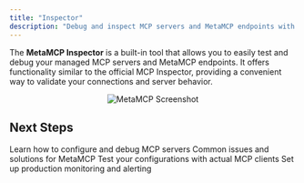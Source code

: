```yaml
---
title: "Inspector"
description: "Debug and inspect MCP servers and MetaMCP endpoints with the built-in inspector"
---
```


The **MetaMCP Inspector** is a built-in tool that allows you to easily test and debug your managed MCP servers and MetaMCP endpoints. It offers functionality similar to the official MCP Inspector, providing a convenient way to validate your connections and server behavior.

<div align="center">
  <img src="/images/metamcp_screenshot.png" alt="MetaMCP Screenshot" style={{ width: "100%", maxWidth: "800px", margin: "2rem 0", borderRadius: "8px", boxShadow: "0 4px 6px rgba(0, 0, 0, 0.1)" }} />
</div>

## Next Steps

<CardGroup cols={2}>
  <Card title="MCP Servers" icon="server" href="/en/concepts/mcp-servers">
    Learn how to configure and debug MCP servers
  </Card>
  
  <Card title="Troubleshooting Guide" icon="wrench" href="/en/integrations/troubleshooting">
    Common issues and solutions for MetaMCP
  </Card>
  
  <Card title="Integration Testing" icon="plug" href="/en/integrations/cursor">
    Test your configurations with actual MCP clients
  </Card>
  
  <Card title="Performance Monitoring" icon="chart-line" href="/en/configuration/monitoring">
    Set up production monitoring and alerting
  </Card>
</CardGroup> 